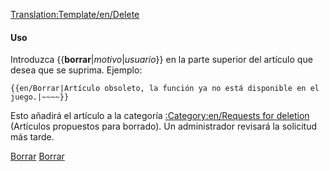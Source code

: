 <noinclude>[[Translation:Template/en/Delete]]</noinclude><noinclude></noinclude>{{es/Metaplantilla de avisos| tipo  = borrar
| texto = Se ha solicitado el borrado de este artículo.<br>''(English: This article has been requested for deletion)''<p><strong>Motivo:</strong> {{{1|No proporcionado}}}</p><p><strong>Solicitante:</strong> {{{2|No proporcionado}}}</p>
}}<includeonly>{{{3|[[Category:en/Requests for deletion]]}}}</includeonly><noinclude>

====Uso====
Introduzca <nowiki>{{</nowiki>'''borrar'''|''motivo''|''usuario''<nowiki>}}</nowiki> en la parte superior del artículo que desea que se suprima. Ejemplo:
<pre>{{en/Borrar|Artículo obsoleto, la función ya no está disponible en el juego.|~~~~}}</pre>
Esto añadirá el artículo a la categoría [[:Category:en/Requests for deletion]] (Artículos propuestos para borrado). Un administrador revisará la solicitud más tarde.

[[Category:es/Plantillas|Borrar]][[Category:es/Cajas de mensajes|Borrar]]</noinclude>